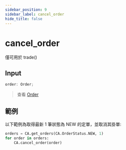 ```yaml
---
sidebar_position: 9
sidebar_label: cancel_order
hide_title: false
---
```



# cancel_order

<Highlight color="#ffba00"> 僅可用於 trade() </Highlight>

## Input

```typescript
order: Order;
```

> 查看 [Order](/docs/developer/api/python/ca-objects/order)

## 範例

以下範例為取得最新 1 筆狀態為 NEW 的定單，並取消其掛單:

```python
orders = CA.get_orders(CA.OrderStatus.NEW, 1)
for order in orders:
    CA.cancel_order(order)
```
